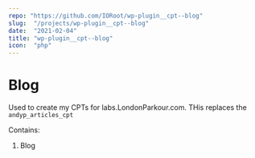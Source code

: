 ```yaml
---
repo: "https://github.com/IORoot/wp-plugin__cpt--blog"
slug:  "/projects/wp-plugin__cpt--blog"
date:  "2021-02-04"
title: "wp-plugin__cpt--blog"
icon:  "php"
---
```



# Blog

Used to create my CPTs for labs.LondonParkour.com. THis replaces the `andyp_articles_cpt`

Contains:

1. Blog